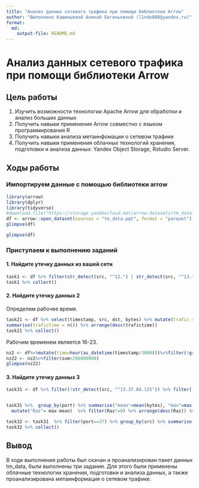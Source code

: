 ```yaml
---
title: "Анализ данных сетевого трафика при помощи библиотеки Arrow"
author: "Выполнено Кашинцевой Алиной Евгеньевной (l1ndo888@yandex.ru)"
format: 
  md:
    output-file: README.md
---
```


# Анализ данных сетевого трафика при помощи библиотеки Arrow

## Цель работы

1. Изучить возможности технологии Apache Arrow для обработки и анализ больших
данных
2. Получить навыки применения Arrow совместно с языком программирования R
3. Получить навыки анализа метаинфомации о сетевом трафике
4. Получить навыки применения облачных технологий хранения, подготовки и
анализа данных: Yandex Object Storage, Rstudio Server.


## Ходы работы

### Импортируем данные с помощью библиотеки arrow

```r
library(arrow)
library(dplyr)
library(tidyverse)
#download.file("https://storage.yandexcloud.net/arrow-datasets/tm_data.pqt",destfile = "tm_data.pqt")
df <- arrow::open_dataset(sources = "tm_data.pqt", format = "parquet")
glimpse(df)
```
```r
glimpse(df)
```

### Приступаем к выполнению заданий

#### 1. Найдите утечку данных из вашей сети
    
```r
task1 <- df %>% filter(str_detect(src, "^12.") | str_detect(src, "^13.") | str_detect(src, "^14."))  %>% filter(!str_detect(dst, "^12.") & !str_detect(dst, "^13.") & !str_detect(dst, "^14."))  %>% group_by(src) %>% summarise("sum" = sum(bytes)) %>% arrange(desc(sum)) %>% head(1) %>% select(src) 
task1 %>% collect()
```
    
#### 2. Найдите утечку данных 2
    
  Определим рабочее время.
    
```r
task21 <- df %>% select(timestamp, src, dst, bytes) %>% mutate(trafic = (str_detect(src, "^((12|13|14)\\.)") & !str_detect(dst, "^((12|13|14)\\.)")),time = hour(as_datetime(timestamp/1000))) %>% filter(trafic == TRUE, time >= 0 & time <= 24) %>% group_by(time) %>%
summarise(trafictime = n()) %>% arrange(desc(trafictime))
task21 %>% collect()
```
    
Рабочим временем является 16-23. 
    
```r
nz2 <- df%>%mutate(time=hour(as_datetime(timestamp/1000)))%>%filter(!grepl("^13.37.84.125",src))%>% filter(grepl("^12.|^13.|^14.", src) & !grepl("^12.|^13.|^14.", dst))%>%filter(time>=1&time<=15)%>%group_by(src)%>%summarise("sum" =sum(bytes))%>%select(src,sum)
nz22 <- nz2%>%filter(sum>286000000) 
glimpse(nz22)
```
    
#### 3. Найдите утечку данных 3
    
```r
task31 <- df %>% filter(!str_detect(src, "^13.37.84.125")) %>% filter(!str_detect(src, "^12.55.77.96")) %>% filter(str_detect(src, "^12.") | str_detect(src, "^13.") | str_detect(src, "^14."))  %>% filter(!str_detect(dst, "^12.") & !str_detect(dst, "^13.") & !str_detect(dst, "^14."))  %>% select(src, bytes, port) 


task31 %>%  group_by(port) %>% summarise("mean"=mean(bytes), "max"=max(bytes), "sum" = sum(bytes)) %>% 
  mutate("Raz"= max-mean)  %>% filter(Raz!=0) %>% arrange(desc(Raz)) %>% head(1) %>% collect()
```
    
```r
task32 <- task31  %>% filter(port==37) %>% group_by(src) %>% summarise("mean"=mean(bytes)) %>% arrange(desc(mean)) %>% head(1) %>% select(src)
task32 %>% collect()
```

## Вывод

В ходе выполнения работы был скачан и проанализирован пакет данных tm_data, были выполнены три задания. Для этого были применены облачные технологии хранения, подготовки и анализа данных, а также проанализирована метаинформация о сетевом трафике.